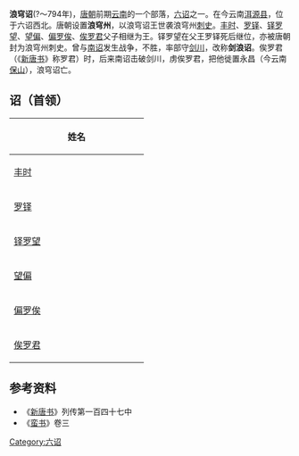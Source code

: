 {{云南历史侧栏模板}} 
'''浪穹诏'''(?～794年)，[[唐朝|唐朝]]前期[[云南|云南]]的一个部落，[[六诏|六诏]]之一。在今云南[[洱源县|洱源县]]，位于六诏西北。唐朝设置'''浪穹州'''，以浪穹诏王世袭浪穹州[[刺史|刺史]]。[[丰时|丰时]]、[[罗铎|罗铎]]、[[铎罗望|铎罗望]]、[[望偏|望偏]]、[[偏罗俟|偏罗俟]]、[[俟罗君|俟罗君]]父子相继为王。铎罗望在父王罗铎死后继位，亦被唐朝封为浪穹州刺史。曾与[[南诏|南诏]]发生战争，不胜，率部守[[剑川|剑川]]，改称'''剑浪诏'''。俟罗君（《[[新唐书|新唐书]]》称罗君）时，后来南诏击破剑川，虏俟罗君，把他徙置永昌（今云南[[保山|保山]]），浪穹诏亡。

==诏（首领）==
{| class="wikitable" style="text-align: center;"
!width="225" |姓名
|- style="font-size:89%;" 
|[[丰时|丰时]]
|- style="font-size:89%;" 
|[[罗铎|罗铎]]
|- style="font-size:89%;" 
|[[铎罗望|铎罗望]]
|- style="font-size:89%;" 
|[[望偏|望偏]]
|- style="font-size:89%;" 
|[[偏罗俟|偏罗俟]]
|- style="font-size:89%;" 
|[[俟罗君|俟罗君]]
|}
==参考资料 ==

*《[[新唐书|新唐书]]》列传第一百四十七中
*《[[蛮书|蛮书]]》卷三

{{云南历史|南诏大理}}

[[Category:六诏|Category:六诏]]